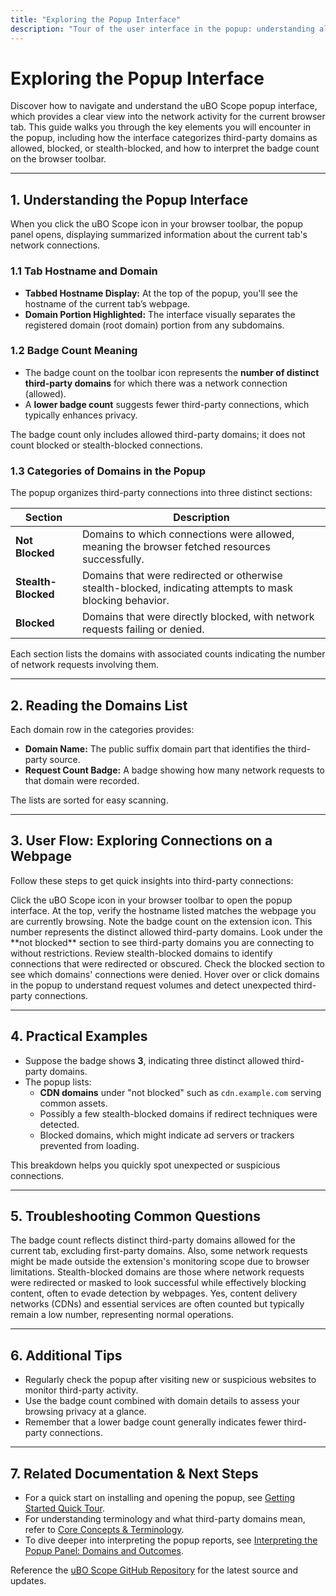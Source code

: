 ```yaml
---
title: "Exploring the Popup Interface"
description: "Tour of the user interface in the popup: understanding allowed, blocked, and stealth domains for the current tab, and how the badge count reflects distinct 3rd-party connections."
---
```


# Exploring the Popup Interface

Discover how to navigate and understand the uBO Scope popup interface, which provides a clear view into the network activity for the current browser tab. This guide walks you through the key elements you will encounter in the popup, including how the interface categorizes third-party domains as allowed, blocked, or stealth-blocked, and how to interpret the badge count on the browser toolbar.

---

## 1. Understanding the Popup Interface

When you click the uBO Scope icon in your browser toolbar, the popup panel opens, displaying summarized information about the current tab's network connections.

### 1.1 Tab Hostname and Domain

- **Tabbed Hostname Display:** At the top of the popup, you'll see the hostname of the current tab’s webpage.
- **Domain Portion Highlighted:** The interface visually separates the registered domain (root domain) portion from any subdomains.

### 1.2 Badge Count Meaning

- The badge count on the toolbar icon represents the **number of distinct third-party domains** for which there was a network connection (allowed).
- A **lower badge count** suggests fewer third-party connections, which typically enhances privacy.

<Tip>
The badge count only includes allowed third-party domains; it does not count blocked or stealth-blocked connections.
</Tip>

### 1.3 Categories of Domains in the Popup

The popup organizes third-party connections into three distinct sections:

| Section        | Description                                                                                  |
|----------------|----------------------------------------------------------------------------------------------|
| **Not Blocked**     | Domains to which connections were allowed, meaning the browser fetched resources successfully. |
| **Stealth-Blocked** | Domains that were redirected or otherwise stealth-blocked, indicating attempts to mask blocking behavior. |
| **Blocked**         | Domains that were directly blocked, with network requests failing or denied.                   |

Each section lists the domains with associated counts indicating the number of network requests involving them.

---

## 2. Reading the Domains List

Each domain row in the categories provides:

- **Domain Name:** The public suffix domain part that identifies the third-party source.
- **Request Count Badge:** A badge showing how many network requests to that domain were recorded.

The lists are sorted for easy scanning.

---

## 3. User Flow: Exploring Connections on a Webpage

Follow these steps to get quick insights into third-party connections:

<Steps>
<Step title="Open the Popup">
Click the uBO Scope icon in your browser toolbar to open the popup interface.
</Step>
<Step title="Identify the Current Tab Hostname">
At the top, verify the hostname listed matches the webpage you are currently browsing.
</Step>
<Step title="Review the Badge Count">
Note the badge count on the extension icon. This number represents the distinct allowed third-party domains.
</Step>
<Step title="Scan Allowed Domains">
Look under the **not blocked** section to see third-party domains you are connecting to without restrictions.
</Step>
<Step title="Scan Stealth-Blocked Domains">
Review stealth-blocked domains to identify connections that were redirected or obscured.
</Step>
<Step title="Check Blocked Domains">
Check the blocked section to see which domains' connections were denied.
</Step>
</Steps>

<Tip>
Hover over or click domains in the popup to understand request volumes and detect unexpected third-party connections.
</Tip>

---

## 4. Practical Examples

- Suppose the badge shows **3**, indicating three distinct allowed third-party domains.
- The popup lists:
  - **CDN domains** under "not blocked" such as `cdn.example.com` serving common assets.
  - Possibly a few stealth-blocked domains if redirect techniques were detected.
  - Blocked domains, which might indicate ad servers or trackers prevented from loading.

This breakdown helps you quickly spot unexpected or suspicious connections.

---

## 5. Troubleshooting Common Questions

<AccordionGroup title="Troubleshooting & FAQs">
<Accordion title="Why is the badge count sometimes zero even though the page loads content?">
The badge count reflects distinct third-party domains allowed for the current tab, excluding first-party domains. Also, some network requests might be made outside the extension's monitoring scope due to browser limitations.
</Accordion>

<Accordion title="What does 'stealth-blocked' actually mean?">
Stealth-blocked domains are those where network requests were redirected or masked to look successful while effectively blocking content, often to evade detection by webpages.
</Accordion>

<Accordion title="Can legitimate third parties increase the badge count?">
Yes, content delivery networks (CDNs) and essential services are often counted but typically remain a low number, representing normal operations.
</Accordion>

</AccordionGroup>

---

## 6. Additional Tips

- Regularly check the popup after visiting new or suspicious websites to monitor third-party activity.
- Use the badge count combined with domain details to assess your browsing privacy at a glance.
- Remember that a lower badge count generally indicates fewer third-party connections.

---

## 7. Related Documentation & Next Steps

- For a quick start on installing and opening the popup, see [Getting Started Quick Tour](../quick-tour/getting-started-overview).
- For understanding terminology and what third-party domains mean, refer to [Core Concepts & Terminology](../../overview/core-concepts-and-architecture/core-terminology).
- To dive deeper into interpreting the popup reports, see [Interpreting the Popup Panel: Domains and Outcomes](../../guides/effective-usage/understanding-popup-reports).

Reference the [uBO Scope GitHub Repository](https://github.com/gorhill/uBO-Scope) for the latest source and updates.
